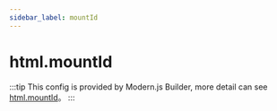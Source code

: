 ```yaml
---
sidebar_label: mountId
---
```


# html.mountId

:::tip
This config is provided by Modern.js Builder, more detail can see [html.mountId](https://modernjs.dev/builder/en/api/config-html.html#html-mountid)。
:::


<Main />
